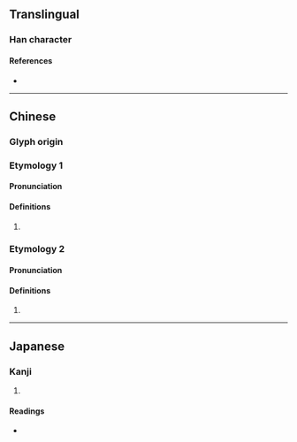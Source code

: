 {{character info}}
==Translingual==

===Han character===
{{Han char|rn=85|rad=水|as=07|sn=10|four=38140|canj=EOLK|ids=⿰氵攸}}

====References====
* {{Han ref|kx=0624.010|dkj=17465|dj=1021.170|hdz=31628.020|uh=6D5F|ud=27999|bh=D25B|bd=53851}}

----

==Chinese==
{{zh-forms}}

===Glyph origin===
{{Han etym}}

===Etymology 1===

====Pronunciation====
{{zh-pron
|m=yóu
|c=jau4
|mc=y
|oc=y
|ma=
|cat=n
}}

====Definitions====
{{zh-hanzi}}

# {{zh-only|浟浟|[[water]] [[flow]]ing [[slowly]]}}

===Etymology 2===

====Pronunciation====
{{zh-pron
|m=dí
|c=dik6
|ma=
|cat=n
}}

====Definitions====
{{zh-hanzi}}

# {{zh-only|浟浟|[[greedy]] [[appearance]]}}

----

==Japanese==

===Kanji===
{{ja-kanji|grade=|rs=水07}}

# {{rfdef|ja|sort=水07}}

====Readings====
* {{ja-readings|on=[[ゆう]] (yū), [[う]] (u), [[ゆ]] (yu), [[てき]] (teki), [[ちゃく]] (chaku)|kun=}}
